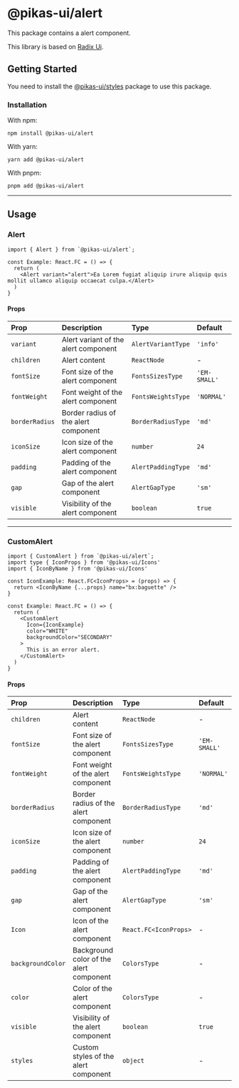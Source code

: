 

# @pikas-ui/alert

This package contains a alert component.

This library is based on [Radix Ui](https://www.radix-ui.com/).

## Getting Started

You need to install the <a href={stylesLink}>@pikas-ui/styles</a> package to use this package.

### Installation

With npm:

```
npm install @pikas-ui/alert
```

With yarn:

```
yarn add @pikas-ui/alert
```

With pnpm:

```
pnpm add @pikas-ui/alert
```

---

## Usage

### Alert

<AlertExample />

```tsx
import { Alert } from `@pikas-ui/alert`;

const Example: React.FC = () => {
  return (
    <Alert variant="alert">Ea Lorem fugiat aliquip irure aliquip quis mollit ullamco aliquip occaecat culpa.</Alert>
  )
}
```

#### Props

| Prop           | Description                          | Type               | Default      |
| :------------- | :----------------------------------- | :----------------- | :----------- |
| `variant`      | Alert variant of the alert component | `AlertVariantType` | `'info'`     |
| `children`     | Alert content                        | `ReactNode`        | -            |
| `fontSize`     | Font size of the alert component     | `FontsSizesType`   | `'EM-SMALL'` |
| `fontWeight`   | Font weight of the alert component   | `FontsWeightsType` | `'NORMAL'`   |
| `borderRadius` | Border radius of the alert component | `BorderRadiusType` | `'md'`       |
| `iconSize`     | Icon size of the alert component     | `number`           | `24`         |
| `padding`      | Padding of the alert component       | `AlertPaddingType` | `'md'`       |
| `gap`          | Gap of the alert component           | `AlertGapType`     | `'sm'`       |
| `visible`      | Visibility of the alert component    | `boolean`          | `true`       |

---

### CustomAlert

<CustomAlertExample />

```tsx
import { CustomAlert } from `@pikas-ui/alert`;
import type { IconProps } from '@pikas-ui/Icons'
import { IconByName } from '@pikas-ui/Icons'

const IconExample: React.FC<IconProps> = (props) => {
  return <IconByName {...props} name="bx:baguette" />
}

const Example: React.FC = () => {
  return (
    <CustomAlert
      Icon={IconExample}
      color="WHITE"
      backgroundColor="SECONDARY"
    >
      This is an error alert.
    </CustomAlert>
  )
}
```

#### Props

| Prop              | Description                             | Type                  | Default      |
| :---------------- | :-------------------------------------- | :-------------------- | :----------- |
| `children`        | Alert content                           | `ReactNode`           | -            |
| `fontSize`        | Font size of the alert component        | `FontsSizesType`      | `'EM-SMALL'` |
| `fontWeight`      | Font weight of the alert component      | `FontsWeightsType`    | `'NORMAL'`   |
| `borderRadius`    | Border radius of the alert component    | `BorderRadiusType`    | `'md'`       |
| `iconSize`        | Icon size of the alert component        | `number`              | `24`         |
| `padding`         | Padding of the alert component          | `AlertPaddingType`    | `'md'`       |
| `gap`             | Gap of the alert component              | `AlertGapType`        | `'sm'`       |
| `Icon`            | Icon of the alert component             | `React.FC<IconProps>` | -            |
| `backgroundColor` | Background color of the alert component | `ColorsType`          | -            |
| `color`           | Color of the alert component            | `ColorsType`          | -            |
| `visible`         | Visibility of the alert component       | `boolean`             | `true`       |
| `styles`          | Custom styles of the alert component    | `object`              | -            |
